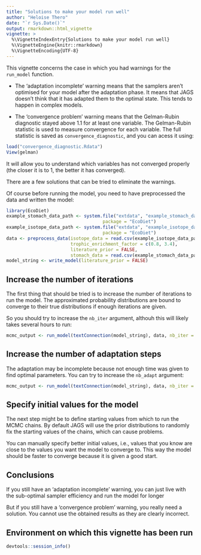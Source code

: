 ```yaml
---
title: "Solutions to make your model run well"
author: "Heloise Thero"
date: "`r Sys.Date()`"
output: rmarkdown::html_vignette
vignette: >
  %\VignetteIndexEntry{Solutions to make your model run well}
  %\VignetteEngine{knitr::rmarkdown}
  %\VignetteEncoding{UTF-8}
---
```


This vignette concerns the case in which you had warnings for the `run_model` function.

* The 'adaptation incomplete' warning means that the samplers aren't optimised for your model after the adaptation phase. It means that JAGS doesn't think that it has adapted them to the optimal state. This tends to happen in complex models.

* The 'convergence problem' warning means that the Gelman-Rubin diagnostic stayed above 1.1 for at least one variable. The Gelman-Rubin statistic is used to measure convergence for each variable. The full statistic is saved as `convergence_diagnostic`, and you can acess it using:
```r
load("convergence_diagnostic.Rdata")
View(gelman)
```
It will allow you to understand which variables has not converged properly (the closer it is to 1, the better it has converged).

There are a few solutions that can be tried to eliminate the warnings.

Of course before running the model, you need to have preprocessed the data and written the model:

```r
library(EcoDiet)
example_stomach_data_path <- system.file("extdata", "example_stomach_data.csv",
                                    package = "EcoDiet")
example_isotope_data_path <- system.file("extdata", "example_isotope_data.csv",
                                    package = "EcoDiet")
data <- preprocess_data(isotope_data = read.csv(example_isotope_data_path),
                        trophic_enrichment_factor = c(0.8, 3.4),
                        literature_prior = FALSE,
                        stomach_data = read.csv(example_stomach_data_path))
model_string <- write_model(literature_prior = FALSE)
```

## Increase the number of iterations

The first thing that should be tried is to increase the number of iterations to run the model. The approximated probability distributions are bound to converge to their true distributions if enough iterations are given. 

So you should try to increase the `nb_iter` argument, althouh this will likely takes several hours to run:
```r
mcmc_output <- run_model(textConnection(model_string), data, nb_iter = 1e+08)
```

## Increase the number of adaptation steps

The adaptation may be incomplete because not enough time was given to find optimal parameters. You can try to increase the `nb_adapt` argument:

```r
mcmc_output <- run_model(textConnection(model_string), data, nb_iter = 1e+06, nb_adapt = 1e+04)
```

## Specify initial values for the model

The next step might be to define starting values from which to run the MCMC chains. By default JAGS will use the prior distributions to randomly fix the starting values of the chains, which can cause problems.

You can manually specify better initial values, i.e., values that you know are close to the values you want the model to converge to. This way the model should be faster to converge because it is given a good start.

## Conclusions

If you still have an 'adaptation incomplete' warning, you can just live with the sub-optimal sampler efficiency and run the model for longer

But if you still have a 'convergence problem' warning, you really need a solution. You cannot use the obtained results as they are clearly incorrect.

## Environment on which this vignette has been run

```r
devtools::session_info()
```
